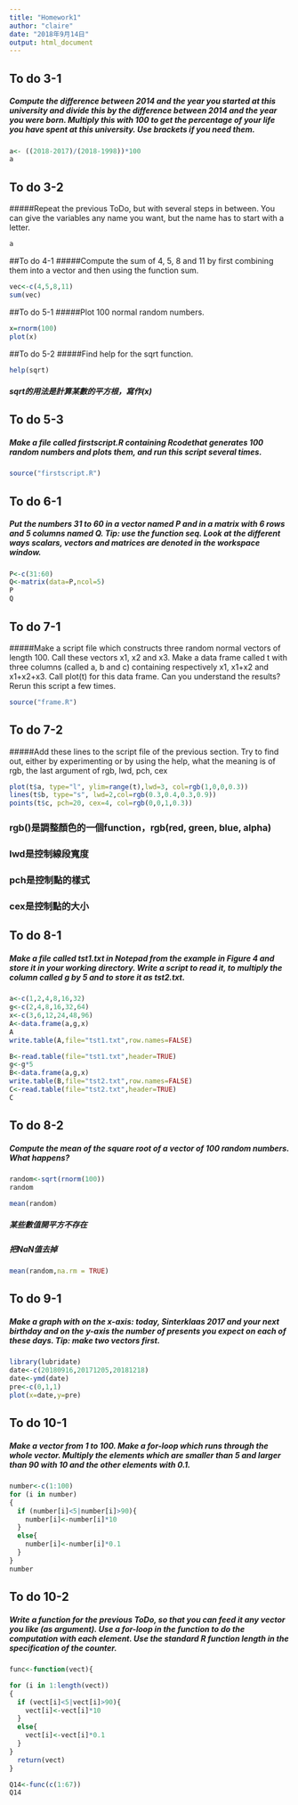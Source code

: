 ```yaml
---
title: "Homework1"
author: "claire"
date: "2018年9月14日"
output: html_document
---
```


## To do 3-1
##### Compute the difference between 2014 and the year you started at this university and divide this by the difference between 2014 and the year you were born. Multiply this with 100 to get the percentage of your life you have spent at this university. Use brackets if you need them.


```r
a<- ((2018-2017)/(2018-1998))*100
a
```

## To do 3-2
#####Repeat the previous ToDo, but with several steps in between. You can give the variables any name you want, but the name has to start with a letter.

```r
a
```

##To do 4-1
#####Compute the sum of 4, 5, 8 and 11 by first combining them into a vector and then using the function sum.
```r
vec<-c(4,5,8,11)
sum(vec)
```

##To do 5-1
#####Plot 100 normal random numbers.

```r
x=rnorm(100)
plot(x)
```


##To do 5-2
#####Find help for the sqrt function.
```r
help(sqrt)

```
##### sqrt的用法是計算某數的平方根，寫作(x)

## To do 5-3
##### Make  a file called firstscript.R containing Rcodethat generates 100 random numbers and plots them, and run this script several times.
```r
source("firstscript.R")
```

## To do 6-1
##### Put the numbers 31 to 60 in a vector named P and in a matrix with 6 rows and 5 columns named Q. Tip: use the function seq. Look at the different ways scalars, vectors and matrices are denoted in the workspace window.
```r
P<-c(31:60)
Q<-matrix(data=P,ncol=5)
P
Q
```

## To do 7-1
#####Make a script file which constructs three random normal vectors of length 100. Call these vectors x1, x2 and x3. Make a data frame called t with three columns (called a, b and c) containing respectively x1, x1+x2 and x1+x2+x3. Call plot(t) for this data frame. Can you understand the results? Rerun this script a few times.
```r
source("frame.R")

```

## To do 7-2
#####Add these lines to the script file of the previous section. Try to find out, either by experimenting or by using the help, what the meaning is of rgb, the last argument of rgb, lwd, pch, cex
```r
plot(t$a, type="l", ylim=range(t),lwd=3, col=rgb(1,0,0,0.3))
lines(t$b, type="s", lwd=2,col=rgb(0.3,0.4,0.3,0.9))
points(t$c, pch=20, cex=4, col=rgb(0,0,1,0.3))

```

### rgb()是調整顏色的一個function，rgb(red, green, blue, alpha)
### lwd是控制線段寬度
### pch是控制點的樣式
### cex是控制點的大小

## To do 8-1
##### Make a file called tst1.txt in Notepad from the example in Figure 4 and store it in your working directory. Write a script to read it, to multiply the column called g by 5 and to store it as tst2.txt.
```r
a<-c(1,2,4,8,16,32)
g<-c(2,4,8,16,32,64)
x<-c(3,6,12,24,48,96)
A<-data.frame(a,g,x)
A
write.table(A,file="tst1.txt",row.names=FALSE)
```
```R
B<-read.table(file="tst1.txt",header=TRUE)
g<-g*5
B<-data.frame(a,g,x)
write.table(B,file="tst2.txt",row.names=FALSE)
C<-read.table(file="tst2.txt",header=TRUE)
C
```

## To do 8-2
##### Compute the mean of the square root of a vector of 100 random numbers. What happens?
```r
random<-sqrt(rnorm(100))
random
```
```r
mean(random)
```

##### 某些數值開平方不存在
##### 把NaN值去掉

```r
mean(random,na.rm = TRUE)
```


## To do 9-1
##### Make a graph with on the x-axis: today, Sinterklaas 2017 and your next birthday and on the y-axis the number of presents you expect on each of these days. Tip: make two vectors first.
```r
library(lubridate)
date<-c(20180916,20171205,20181218)
date<-ymd(date)
pre<-c(0,1,1)
plot(x=date,y=pre)
```

## To do 10-1
##### Make a vector from 1 to 100. Make a for-loop which runs through the whole vector. Multiply the elements which are smaller than 5 and larger than 90 with 10 and the other elements with 0.1.
```r
number<-c(1:100)
for (i in number)
{
  if (number[i]<5|number[i]>90){
    number[i]<-number[i]*10
  }
  else{
    number[i]<-number[i]*0.1
  }
}
number
```

## To do 10-2
##### Write a function for the previous ToDo, so that you can feed it any vector you like (as argument). Use a for-loop in the function to do the computation with each element. Use the standard R function length in the specification of the counter.
```r
func<-function(vect){

for (i in 1:length(vect))
{
  if (vect[i]<5|vect[i]>90){
    vect[i]<-vect[i]*10
  }
  else{
    vect[i]<-vect[i]*0.1
  }
} 
  return(vect)
}

Q14<-func(c(1:67))
Q14
```






